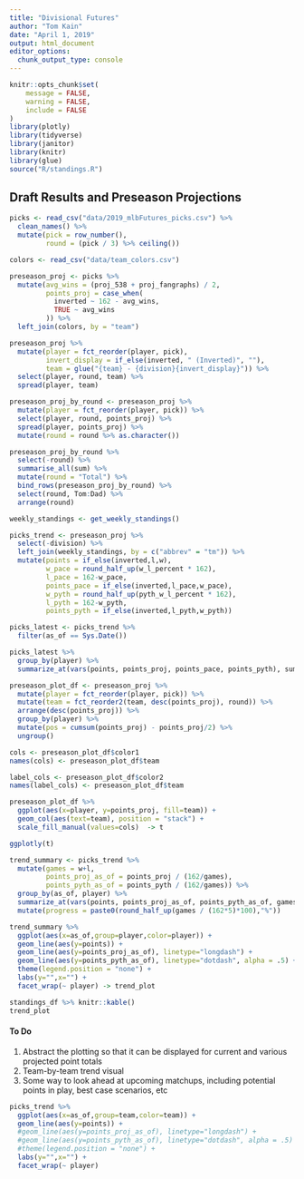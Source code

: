 ```yaml
---
title: "Divisional Futures"
author: "Tom Kain"
date: "April 1, 2019"
output: html_document
editor_options: 
  chunk_output_type: console
---
```


```r
knitr::opts_chunk$set(
	message = FALSE,
	warning = FALSE,
	include = FALSE
)
library(plotly)
library(tidyverse)
library(janitor)
library(knitr)
library(glue)
source("R/standings.R")
```
## Draft Results and Preseason Projections
```r
picks <- read_csv("data/2019_mlbFutures_picks.csv") %>% 
  clean_names() %>% 
  mutate(pick = row_number(),
         round = (pick / 3) %>% ceiling())

colors <- read_csv("data/team_colors.csv")
```
```r
preseason_proj <- picks %>%
  mutate(avg_wins = (proj_538 + proj_fangraphs) / 2,
         points_proj = case_when(
           inverted ~ 162 - avg_wins,
           TRUE ~ avg_wins
         )) %>% 
  left_join(colors, by = "team")
```
```r
preseason_proj %>% 
  mutate(player = fct_reorder(player, pick),
         invert_display = if_else(inverted, " (Inverted)", ""),
         team = glue("{team} - {division}{invert_display}")) %>% 
  select(player, round, team) %>% 
  spread(player, team) 

preseason_proj_by_round <- preseason_proj %>% 
  mutate(player = fct_reorder(player, pick)) %>% 
  select(player, round, points_proj) %>%
  spread(player, points_proj) %>% 
  mutate(round = round %>% as.character())

preseason_proj_by_round %>% 
  select(-round) %>% 
  summarise_all(sum) %>% 
  mutate(round = "Total") %>%
  bind_rows(preseason_proj_by_round) %>% 
  select(round, Tom:Dad) %>% 
  arrange(round) 

```

```r
weekly_standings <- get_weekly_standings()
```

```r
picks_trend <- preseason_proj %>% 
  select(-division) %>% 
  left_join(weekly_standings, by = c("abbrev" = "tm")) %>% 
  mutate(points = if_else(inverted,l,w),
         w_pace = round_half_up(w_l_percent * 162),
         l_pace = 162-w_pace,
         points_pace = if_else(inverted,l_pace,w_pace),
         w_pyth = round_half_up(pyth_w_l_percent * 162),
         l_pyth = 162-w_pyth,
         points_pyth = if_else(inverted,l_pyth,w_pyth))

picks_latest <- picks_trend %>% 
  filter(as_of == Sys.Date())

picks_latest %>% 
  group_by(player) %>% 
  summarize_at(vars(points, points_proj, points_pace, points_pyth), sum) -> standings_df
```

```r
preseason_plot_df <- preseason_proj %>% 
  mutate(player = fct_reorder(player, pick)) %>% 
  mutate(team = fct_reorder2(team, desc(points_proj), round)) %>%
  arrange(desc(points_proj)) %>% 
  group_by(player) %>% 
  mutate(pos = cumsum(points_proj) - points_proj/2) %>% 
  ungroup()

cols <- preseason_plot_df$color1
names(cols) <- preseason_plot_df$team

label_cols <- preseason_plot_df$color2
names(label_cols) <- preseason_plot_df$team

preseason_plot_df %>% 
  ggplot(aes(x=player, y=points_proj, fill=team)) +
  geom_col(aes(text=team), position = "stack") +
  scale_fill_manual(values=cols)  -> t

ggplotly(t)
```

```r
trend_summary <- picks_trend %>% 
  mutate(games = w+l,
         points_proj_as_of = points_proj / (162/games),
         points_pyth_as_of = points_pyth / (162/games)) %>% 
  group_by(as_of, player) %>% 
  summarize_at(vars(points, points_proj_as_of, points_pyth_as_of, games), sum) %>% 
  mutate(progress = paste0(round_half_up(games / (162*5)*100),"%"))

trend_summary %>% 
  ggplot(aes(x=as_of,group=player,color=player)) +
  geom_line(aes(y=points)) +
  geom_line(aes(y=points_proj_as_of), linetype="longdash") +
  geom_line(aes(y=points_pyth_as_of), linetype="dotdash", alpha = .5) +
  theme(legend.position = "none") +
  labs(y="",x="") +
  facet_wrap(~ player) -> trend_plot
```

```r
standings_df %>% knitr::kable()
trend_plot
```

#### To Do

1. Abstract the plotting so that it can be displayed for current and various projected point totals
2. Team-by-team trend visual
3. Some way to look ahead at upcoming matchups, including potential points in play, best case scenarios, etc

```r
picks_trend %>% 
  ggplot(aes(x=as_of,group=team,color=team)) +
  geom_line(aes(y=points)) +
  #geom_line(aes(y=points_proj_as_of), linetype="longdash") +
  #geom_line(aes(y=points_pyth_as_of), linetype="dotdash", alpha = .5) +
  #theme(legend.position = "none") +
  labs(y="",x="") +
  facet_wrap(~ player) 
```
